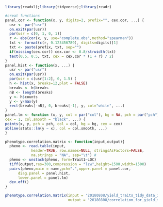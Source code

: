 
```r
library(readxl);library(tidyverse);library(readr)

#creat functions
panel.cor <- function(x, y, digits=2, prefix="", cex.cor, ...) {
  usr <- par("usr")
  on.exit(par(usr))
  par(usr = c(0, 1, 0, 1))
  r <- abs(cor(x, y, use="complete.obs",method="spearman"))
  txt <- format(c(r, 0.123456789), digits=digits)[1]
  txt <- paste(prefix, txt, sep="")
  if(missing(cex.cor)) cex.cor <- 0.8/strwidth(txt)
  text(0.5, 0.5, txt, cex = cex.cor * (1 + r) / 2)
}
panel.hist <- function(x, ...) {
  usr <- par("usr")
  on.exit(par(usr))
  par(usr = c(usr[1:2], 0, 1.5) )
  h <- hist(x, breaks=12,plot = FALSE)
  breaks <- h$breaks
  nB <- length(breaks)
  y <- h$counts
  y <- y/max(y)
  rect(breaks[-nB], 0, breaks[-1], y, col="white", ...)
}
panel.lm <- function (x, y, col = par("col"), bg = NA, pch = par("pch"),
cex = 1, col.smooth = "black", ...) {
points(x, y, pch = pch, col = col, bg = bg, cex = cex)
abline(stats::lm(y ~ x), col = col.smooth, ...)
}

phenotype.correlation.matrix <- function(input,output){
  pheno <- read.table(input, 
			header=TRUE, row.names=NULL, stringsAsFactors=FALSE, 
			na.strings = "NA", sep="\t") #
  pheno <- unstack(pheno, form=Trait1~LOC)
  tiff(output,res=300,compression = "lzw",height=1500,width=1500)
  pairs(pheno,main = name,pch=".",upper.panel = panel.cor,
      diag.panel = panel.hist,
      lower.panel = panel.lm)
  dev.off()
}

phenotype.correlation.matrix(input = "20180808/yield_traits_tidy_data_in_639_inbred.txt",
                             output = "20180808/correlation_for_yield_traits_in_639_inbred.tiff")

```

